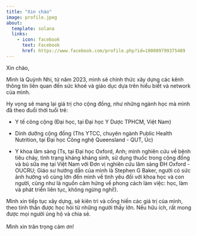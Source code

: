 ```yaml
---
title: "Xin chào"
image: profile.jpeg
about:
  template: solana
  links:
    - icon: facebook
      text: Facebook
      href: https://www.facebook.com/profile.php?id=100089799375489
---
```


Xin chào,\

Mình là Quỳnh Nhi, từ năm 2023, mình sẽ chính thức xây dựng các kênh thông tin liên quan đến sức khoẻ và giáo dục dựa trên hiểu biết và network của mình.

Hy vọng sẽ mang lại giá trị cho cộng đồng, như những ngành học mà mình đã theo đuổi thời tuổi trẻ:

-   Y tế công cộng (Đại học, tại Đại học Y Dược TPHCM, Việt Nam)

-   Dinh dưỡng cộng đồng (Ths YTCC, chuyên ngành Public Health Nutrition, tại Đại học Công nghệ Queensland - QUT, Úc)

-   Y khoa lâm sàng (Ts, tại Đại học Oxford, Anh; mình nghiên cứu về bệnh tiêu chảy, tình trạng kháng kháng sinh, sử dụng thuốc trong cộng đồng và bú sữa mẹ tại Việt Nam với Đơn vị nghiên cứu lâm sàng ĐH Oxford - OUCRU; Giáo sư hướng dẫn của mình là Stephen G Baker, người có sức ảnh hưởng vô cùng lớn đến mình về tình yêu đối với khoa học và con người, cũng như là nguồn cảm hứng về phong cách làm việc: học, làm và phát triển liên tục, không ngừng nghỉ!).

Mình xin tiếp tục xây dựng, sẽ kiên trì và cống hiến các giá trị của mình, theo tinh thần được học hỏi từ những người thầy lớn. Nếu hữu ích, rất mong được mọi người ủng hộ và chia sẻ.\
\
Mình xin trân trọng cảm ơn!

